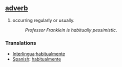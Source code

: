 == [[adverb]] ==
#occurring regularly or usually.
#:''Professor Franklein is habitually pessimistic''.

=== Translations ===
*[[Interlingua]]:[[habitualmente]]
*[[Spanish]]: [[habitualmente]]